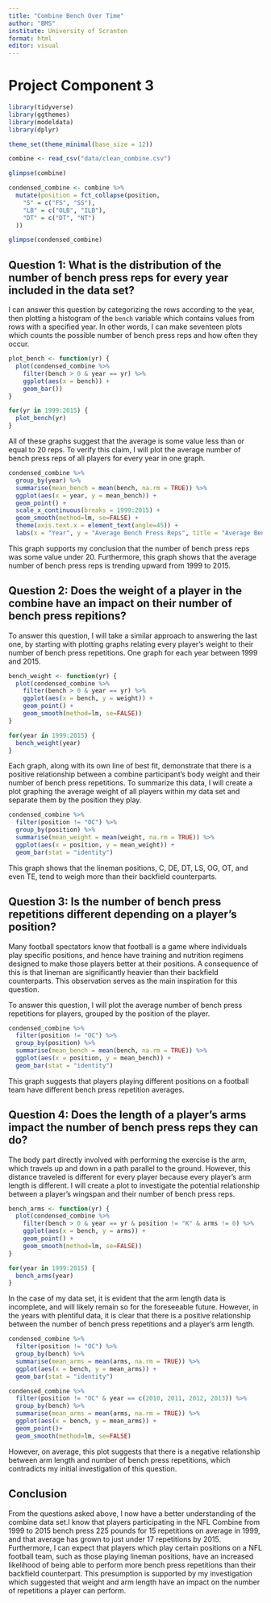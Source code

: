 ```yaml
---
title: "Combine Bench Over Time"
author: "BMS"
institute: University of Scranton
format: html
editor: visual
---
```


# Project Component 3

```r
library(tidyverse)
library(ggthemes)
library(modeldata)
library(dplyr)

theme_set(theme_minimal(base_size = 12))

combine <- read_csv("data/clean_combine.csv")

glimpse(combine)

condensed_combine <- combine %>%
  mutate(position = fct_collapse(position,
    "S" = c("FS", "SS"),
    "LB" = c("OLB", "ILB"),
    "DT" = c("DT", "NT")
  ))

glimpse(condensed_combine)
```

## Question 1: What is the distribution of the number of bench press reps for every year included in the data set?

I can answer this question by categorizing the rows according to the year, then plotting a histogram of the `bench` variable which contains values from rows with a specified year. In other words, I can make seventeen plots which counts the possible number of bench press reps and how often they occur.

```r
plot_bench <- function(yr) {
  plot(condensed_combine %>%
    filter(bench > 0 & year == yr) %>%
    ggplot(aes(x = bench)) +
    geom_bar())
}

for(yr in 1999:2015) {
  plot_bench(yr)
}

```
All of these graphs suggest that the average is some value less than or equal to 20 reps. To verify this claim, I will plot the average number of bench press reps of all players for every year in one graph.

```r
condensed_combine %>%
  group_by(year) %>%
  summarise(mean_bench = mean(bench, na.rm = TRUE)) %>%
  ggplot(aes(x = year, y = mean_bench)) +
  geom_point() +
  scale_x_continuous(breaks = 1999:2015) +
  geom_smooth(method=lm, se=FALSE) +
  theme(axis.text.x = element_text(angle=45)) + 
  labs(x = "Year", y = "Average Bench Press Reps", title = "Average Bench Press Reps by Year")
```

This graph supports my conclusion that the number of bench press reps was some value under 20. Furthermore, this graph shows that the average number of bench press reps is trending upward from 1999 to 2015.

## Question 2: Does the weight of a player in the combine have an impact on their number of bench press repitions?

To answer this question, I will take a similar approach to answering the last one, by starting with plotting graphs relating every player's weight to their number of bench press repetitions. One graph for each year between 1999 and 2015.

```r
bench_weight <- function(yr) {
  plot(condensed_combine %>%
    filter(bench > 0 & year == yr) %>%
    ggplot(aes(x = bench, y = weight)) +
    geom_point() +
    geom_smooth(method=lm, se=FALSE))
}

for(year in 1999:2015) {
  bench_weight(year)
}
```

Each graph, along with its own line of best fit, demonstrate that there is a positive relationship between a combine participant's body weight and their number of bench press repetitions. To summarize this data, I will create a plot graphing the average weight of all players within my data set and separate them by the position they play.

```r
condensed_combine %>%
  filter(position != "OC") %>%
  group_by(position) %>%
  summarise(mean_weight = mean(weight, na.rm = TRUE)) %>%
  ggplot(aes(x = position, y = mean_weight)) +
  geom_bar(stat = "identity")
```

This graph shows that the lineman positions, C, DE, DT, LS, OG, OT, and even TE, tend to weigh more than their backfield counterparts.

## Question 3: Is the number of bench press repetitions different depending on a player's position?

Many football spectators know that football is a game where individuals play specific positions, and hence have training and nutrition regimens designed to make those players better at their positions. A consequence of this is that lineman are significantly heavier than their backfield counterparts. This observation serves as the main inspiration for this question.

To answer this question, I will plot the average number of bench press repetitions for players, grouped by the position of the player.

```r
condensed_combine %>%
  filter(position != "OC") %>%
  group_by(position) %>%
  summarise(mean_bench = mean(bench, na.rm = TRUE)) %>%
  ggplot(aes(x = position, y = mean_bench)) +
  geom_bar(stat = "identity")
```

This graph suggests that players playing different positions on a football team have different bench press repetition averages.

## Question 4: Does the length of a player's arms impact the number of bench press reps they can do?

The body part directly involved with performing the exercise is the arm, which travels up and down in a path parallel to the ground. However, this distance traveled is different for every player because every player's arm length is different. I will create a plot to investigate the potential relationship between a player's wingspan and their number of bench press reps.

```r
bench_arms <- function(yr) {
  plot(condensed_combine %>%
    filter(bench > 0 & year == yr & position != "K" & arms != 0) %>%
    ggplot(aes(x = bench, y = arms)) +
    geom_point() +
    geom_smooth(method=lm, se=FALSE))
}

for(year in 1999:2015) {
  bench_arms(year)
}
```

In the case of my data set, it is evident that the arm length data is incomplete, and will likely remain so for the foreseeable future. However, in the years with plentiful data, it is clear that there is a positive relationship between the number of bench press repetitions and a player's arm length.

```r
condensed_combine %>%
  filter(position != "OC") %>%
  group_by(bench) %>%
  summarise(mean_arms = mean(arms, na.rm = TRUE)) %>%
  ggplot(aes(x = bench, y = mean_arms)) +
  geom_bar(stat = "identity")

condensed_combine %>%
  filter(position != "OC" & year == c(2010, 2011, 2012, 2013)) %>%
  group_by(bench) %>%
  summarise(mean_arms = mean(arms, na.rm = TRUE)) %>%
  ggplot(aes(x = bench, y = mean_arms)) +
  geom_point()+
  geom_smooth(method=lm, se=FALSE)
```

However, on average, this plot suggests that there is a negative relationship between arm length and number of bench press repetitions, which contradicts my initial investigation of this question.

## Conclusion

From the questions asked above, I now have a better understanding of the combine data set.I know that players participating in the NFL Combine from 1999 to 2015 bench press 225 pounds for 15 repetitions on average in 1999, and that average has grown to just under 17 repetitions by 2015. Furthermore, I can expect that players which play certain positions on a NFL football team, such as those playing lineman positions, have an increased likelihood of being able to perform more bench press repetitions than their backfield counterpart. This presumption is supported by my investigation which suggested that weight and arm length have an impact on the number of repetitions a player can perform.

































